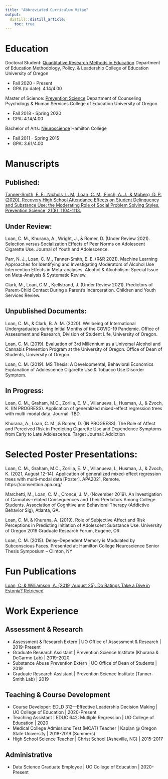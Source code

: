```yaml
---
title: "Abbreviated Curriculum Vitae"
output: 
  distill::distill_article:
    toc: true
---
```


# Education

Doctoral Student: [Quantitative Research Methods in Education](https://education.uoregon.edu/qrme)\n
Department of Education Methodology, Policy, & Leadership\n
College of Education\n
University of Oregon\n

* Fall 2020 - Present
* GPA (to date): 4.14/4.00

Master of Science: [Prevention Science](https://education.uoregon.edu/prevsci/graduate/ms)\n
Department of Counseling Psychology & Human Services\n
College of Education\n
University of Oregon\n

* Fall 2018 - Spring 2020
* GPA: 4.14/4.00 

Bachelor of Arts: [Neuroscience](https://www.hamilton.edu/academics/departments/Home?dept=Neuroscience)\n
Hamilton College\n

* Fall 2011 - Spring 2015
* GPA: 3.61/4.00 

# Manuscripts

## Published:

[Tanner-Smith, E. E., Nichols, L. M., Loan, C. M., Finch, A. J., & Moberg, D. P. (2020). Recovery High School Attendance Effects on Student Delinquency and Substance Use: the Moderating Role of Social Problem Solving Styles. Prevention Science, 21(8), 1104-1113.](https://doi.org/10.1007/s11121-020-01161-z)

## Under Review:

Loan, C. M., Khurana, A., Wright, J., & Romer, D. (Under Review 2021). Selection versus Socialization Effects of Peer Norms on Adolescent Cigarette Use. Journal of Youth and Adolescence.

Parr, N. J., Loan, C. M., Tanner-Smith, E. E. (R&R 2021). Machine Learning Approaches for Identifying and Investigating Moderators of Alcohol Use Intervention Effects in Meta-analyses. Alcohol & Alcoholism: Special Issue on Meta-Analysis & Systematic Review.

Clark, M., Loan, C.M., Kjellstrand, J. (Under Review 2021). Predictors of Parent-Child Contact During a Parent’s Incarceration. Children and Youth Services Review.


## Unpublished Documents:

Loan, C. M., & Clark, B. A. M. (2020). Wellbeing of International Undergraduates during Initial Months of the COVID-19 Pandemic. Office of Assessment and Research, Division of Student Life, University of Oregon.

Loan, C. M. (2019). Evaluation of 3rd Millennium as a Universal Alcohol and Cannabis Prevention Program at the University of Oregon. Office of Dean of Students, University of Oregon. 

Loan, C. M. (2019). MS Thesis: A Developmental, Behavioral Economics Explanation of Adolescence Cigarette Use & Tobacco Use Disorder Symptom. 


## In Progress:

Loan, C. M., Graham, M.C., Zorilla, E. M., Villanueva, I., Husman, J., & Zvoch, K. (IN PROGRESS). Application of generalized mixed-effect regression trees with multi-modal data. Journal: TBD.

Khurana, A., Loan, C. M., & Romer, D. (IN PROGRESS). The Role of Affect and Perceived Risk in Predicting Cigarette Use and Dependence Symptoms from Early to Late Adolescence. Target Journal: Addiction

# Selected Poster Presentations: 

Loan, C. M., Graham, M.C., Zorilla, E. M., Villanueva, I., Husman, J., & Zvoch, K. (2021, August 12-14). Application of generalized mixed-effect regression trees with multi-modal data [Poster]. APA2021, Remote. https://convention.apa.org/

Marchetti, M., Loan, C. M., Cronce, J. M. (November 2019). An Investigation of Cannabis–related Consequences and Their Predictors Among College Students. Association of Cognitive and Behavioral Therapy (Addictive Behavior Sig), Atlanta, GA.

Loan, C. M. & Khurana, A. (2019). Role of Subjective Affect and Risk Perceptions in Predicting 	Initiation of Adolescent Substance Use. University of Oregon 2019 Graduate Research Forum, Eugene, OR.

Loan, C. M. (2015). Delay–Dependent Memory is Modulated by Subconscious Faces. Presented at: Hamilton College Neuroscience Senior Thesis Symposium – Clinton, NY


# Fun Publications

[Loan, C. &  Williamson, A. (2019, August 25). Do Ratings Take a Dive in Estonia? Retrieved](https://udisc.com/blog/post/do-ratings-take-a-dive-in-estonia)

# Work Experience

## Assessment & Research 
* Assessment & Research Extern | UO Office of Assessment & Research | 2019-Present
* Graduate Research Assistant | Prevention Science Institute (Khurana & DeGarmo Lab) | 2019-2020
* Substance Abuse Prevention Extern | UO Office of Dean of Students | 2019
* Graduate Research Assistant | Prevention Science Institute (Tanner-Smith Lab) | 2019

## Teaching & Course Development

* Course Developer: EDLD 312—Effective Leadership Decision Making | UO College of Education | 2020-Present 
* Teaching Assistant | EDUC 642: Mutliple Regression | UO College of Education | 2020
* Medical College Admissions Test (MCAT) Teacher | Kaplan @ Oregon State University | 2018-2019 (Summers)
* High School Science Teacher | Christ School (Asheville, NC) | 2015-2017

## Administrative

* Data Science Graduate Employee | UO College of Education | 2020-Present 




